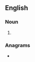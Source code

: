 ==English==

===Noun===
{{head|en|noun}}

# {{alternative spelling of|archaeon|lang=en}}

===Anagrams===
* {{anagrams|en|Acheron}}